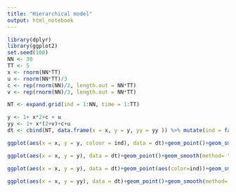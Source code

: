 ```yaml
---
title: "Hierarchical model"
output: html_notebook
---
```



```r
library(dplyr)
library(ggplot2)
set.seed(100)
NN <- 30
TT <- 5
x <- rnorm(NN*TT)
u <- rnorm(NN*TT)/3
c <- rep(rnorm(NN)/2, length.out = NN*TT)
v <- rep(rnorm(NN)/3, length.out = NN*TT)

NT <- expand.grid(ind = 1:NN, time = 1:TT)

y <- 1+ x*2+c + u
yy <- 1+ x*(2+v)+c+u
dt <- cbind(NT, data.frame(x = x, y = y, yy = yy )) %>% mutate(ind = factor(ind))
```

```r
ggplot(aes(x = x, y = y, colour = ind), data = dt)+geom_point()+geom_smooth(method= "lm")
```
```r
ggplot(aes(x = x, y = y), data = dt)+geom_point()+geom_smooth(method= "lm")
```

```r
ggplot(aes(x = x, y = y), data = dt)+geom_point(aes(color=ind))+geom_smooth(method= "lm")
```

```r
ggplot(aes(x = x, y = yy), data = dt)+geom_point()+geom_smooth(method= "lm")
```


